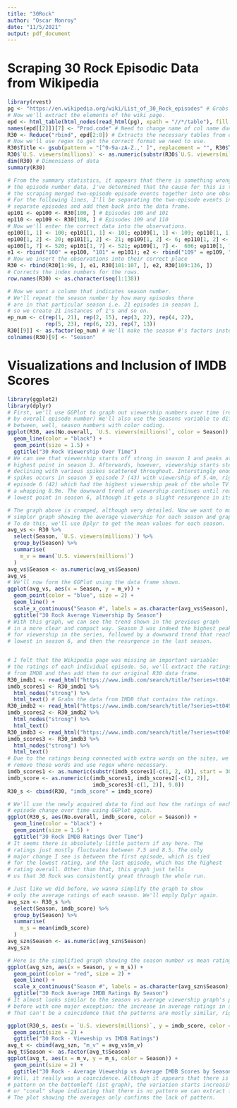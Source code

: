 ---
title: "30Rock"
author: "Oscar Monroy"
date: "11/5/2021"
output: pdf_document
---

# Scraping 30 Rock Episodic Data from Wikipedia

```{r}
library(rvest)
pg <- "https://en.wikipedia.org/wiki/List_of_30_Rock_episodes" # Grabs Wiki data.
# Now we'll extract the elements of the wiki page.
epd <- html_table(html_nodes(read_html(pg), xpath = "//*/table"), fill = TRUE)
names(epd[[2]])[7] <- "Prod.code" # Need to change name of col name due to error.
R30 <- Reduce("rbind", epd[2:8]) # Extracts the necessary tables from epd.
# Now we'll use regex to get the correct format we need to use.
R30$Title <- gsub(pattern = "[^0-9a-zA-Z.,' ]", replacement = "", R30$Title)
R30$`U.S. viewers(millions)` <- as.numeric(substr(R30$`U.S. viewers(millions)`, start = 1, stop = 3))
dim(R30) # Dimensions of data
summary(R30)

# From the summary statistics, it appears that there is something wrong with 
# the episode number data. I've determined that the cause for this is that
# the scraping merged two-episode episode events together into one observation.
# For the following lines, I'll be separating the two-episode events into 2 
# separate episodes and add them back into the data frame.
ep101 <- ep100 <- R30[100, ] # Episodes 100 and 101
ep110 <- ep109 <- R30[108, ] # Episodes 109 and 110
# Now we'll enter the correct data into the observations.
ep100[1, 1] <- 100; ep101[1, 1] <- 101; ep109[1, 1] <- 109; ep110[1, 1] <- 110
ep100[1, 2] <- 20; ep101[1, 2] <- 21; ep109[1, 2] <- 6; ep110[1, 2] <- 7
ep100[1, 7] <- 520; ep101[1, 7] <- 521; ep109[1, 7] <-  606; ep110[1, 7] <- 607
e1 <- rbind("100" = ep100, "101" = ep101); e2 <- rbind("109" = ep109, "110" = ep110)
# Now we insert the observations into their correct place
R30 <- rbind(R30[1:99, ], e1, R30[101:107, ], e2, R30[109:136, ])
# Corrects the index numbers for the rows.
row.names(R30) <- as.character(seq(1:138))

# Now we want a column that indicates season number.
# We'll repeat the season number by how many episodes there
# are in that particular season i.e. 21 episodes in season 1,
# so we create 21 instances of 1's and so on.
ep_num <- c(rep(1, 21), rep(2, 15), rep(3, 22), rep(4, 22), 
            rep(5, 23), rep(6, 22), rep(7, 13)) 
R30[[9]] <- as.factor(ep_num) # We'll make the season #'s factors instead.
colnames(R30)[9] <- "Season"
```

# Visualizations and Inclusion of IMDB Scores

```{r}
library(ggplot2)
library(dplyr)
# First, we'll use GGPlot to graph out viewership numbers over time (represented
# by overall episode number) We'll also use the Seasons variable to differentiate 
# between, well, season numbers with color coding. 
ggplot(R30, aes(No.overall, `U.S. viewers(millions)`, color = Season)) +
  geom_line(color = "black") + 
  geom_point(size = 1.5) +
  ggtitle("30 Rock Viewership Over Time")
# We can see that viewership starts off strong in season 1 and peaks at its
# highest point in season 3. Afterwards, however, viewership starts steadily
# declining with various spikes scattered throughout. Interstingly enough, one of the major
# spikes occurs in season 3 episode 7 (43) with viewership of 5.4m, right after
# episode 6 (42) which had the highest viewership peak of the whole TV series with
# a whopping 8.9m. The downward trend of viewership continues until reaching its
# lowest point in season 6, although it gets a slight resurgence in its final season.

# The graph above is cramped, although very detailed. Now we want to make a
# simpler graph showing the average viewership for each season and graphing it.
# To do this, we'll use Dplyr to get the mean values for each season.
avg_vs <- R30 %>%
  select(Season, `U.S. viewers(millions)`) %>%
  group_by(Season) %>%
  summarise(
    m_v = mean(`U.S. viewers(millions)`)
  )
avg_vs$Season <- as.numeric(avg_vs$Season)
avg_vs
# We'll now form the GGPlot using the data frame shown.
ggplot(avg_vs, aes(x = Season, y = m_v)) +
  geom_point(color = "blue", size = 2) +
  geom_line() + 
  scale_x_continuous("Season #", labels = as.character(avg_vs$Season), breaks = avg_vs$Season) +
  ggtitle("30 Rock Average Viewership By Season")
# With this graph, we can see the trend shown in the previous graph
# in a more clear and compact way. Season 3 was indeed the highest peak
# for viewership in the series, followed by a downward trend that reaches its
# lowest in season 6, and then the resurgence in the last season.


# I felt that the Wikipedia page was missing an important variable:
# the ratings of each individual episode. So, we'll extract the ratings/scores
# from IMDB and then add them to our original R30 data frame. 
R30_imdb1 <- read_html("https://www.imdb.com/search/title/?series=tt0496424&sort=release_date,asc&view=simple")
imdb_scores1 <- R30_imdb1 %>%
  html_nodes("strong") %>%
  html_text() # Grabs the data from IMDB that contains the ratings.
R30_imdb2 <- read_html("https://www.imdb.com/search/title/?series=tt0496424&sort=release_date,asc&start=51&ref_=adv_nxt")
imdb_scores2 <- R30_imdb2 %>%
  html_nodes("strong") %>%
  html_text()
R30_imdb3 <- read_html("https://www.imdb.com/search/title/?series=tt0496424&sort=release_date,asc&start=101&ref_=adv_nxt")
imdb_scores3 <- R30_imdb3 %>%
  html_nodes("strong") %>%
  html_text()
# Due to the ratings being connected with extra words on the sites, we'll have
# remove those words and use regex where necessary. 
imdb_scores1 <- as.numeric(substr(imdb_scores1[-c(1, 2, 4)], start = 30, stop = 32))
imdb_score <- as.numeric(c(imdb_scores1, imdb_scores2[-c(1, 2)], 
                           imdb_scores3[-c(1, 2)], 9.0))
R30_s <- cbind(R30, "imdb_score" = imdb_score) 

# We'll use the newly acquired data to find out how the ratings of each 
# episode change over time using GGPlot again.
ggplot(R30_s, aes(No.overall, imdb_score, color = Season)) +
  geom_line(color = "black") + 
  geom_point(size = 1.5) +
  ggtitle("30 Rock IMDB Ratings Over Time")
# It seems there is absolutely little pattern if any here. The
# ratings just mostly fluctuates between 7.5 and 8.5. The only
# major change I see is between the first episode, which is tied 
# for the lowest rating, and the last episode, which has the highest 
# rating overall. Other than that, this graph just tells
# us that 30 Rock was consistently great through the whole run.

# Just like we did before, we wanna simplify the graph to show
# only the average ratings of each season. We'll emply Dplyr again.
avg_szn <- R30_s %>%
  select(Season, imdb_score) %>%
  group_by(Season) %>%
  summarise(
    m_s = mean(imdb_score)
  )
avg_szn$Season <- as.numeric(avg_szn$Season)
avg_szn

# Here is the simplified graph showing the season number vs mean ratings. 
ggplot(avg_szn, aes(x = Season, y = m_s)) +
  geom_point(color = "red", size = 2) +
  geom_line() + 
  scale_x_continuous("Season #", labels = as.character(avg_szn$Season), breaks = avg_szn$Season) +
  ggtitle("30 Rock Average IMDB Ratings By Season")
# It almost looks similar to the season vs average viewership graph's pattern from
# before with one major exception: the increase in average ratings in season 5.
# That can't be a coincidemce that the patterns are mostly similar, right?

ggplot(R30_s, aes(x = `U.S. viewers(millions)`, y = imdb_score, color = Season)) +
  geom_point(size = 2) +
  ggtitle("30 Rock - Vieweship vs IMDB Ratings")
avg_t <- cbind(avg_szn, "m_v" = avg_vs$m_v)
avg_t$Season <- as.factor(avg_t$Season)
ggplot(avg_t, aes(x = m_v, y = m_s, color = Season)) +
  geom_point(size = 2) +
  ggtitle("30 Rock - Average Vieweship vs Average IMDB Scores by Season")
# Well, it really was a coincidence. Although it appears that there is a slight
# pattern on the bottomleft (1st graph), the variation starts increasing forming a "funnel"
# or "conal" shape indicating that there is no pattern we can extract from this. 
# The plot showing the averages only confirms the lack of pattern.
```
